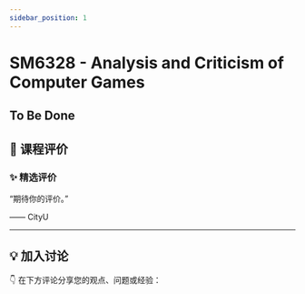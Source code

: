```yaml
---
sidebar_position: 1
---
```



# SM6328 - Analysis and Criticism of Computer Games

## To Be Done

## **💬 课程评价**

### ✨ **精选评价**
<div className={commentStyles.commentBox}>
    <p className={commentStyles.commentText}>
        “期待你的评价。”
    </p>
    <p className={commentStyles.commentAuthor}>—— CityU</p>
</div>

---

## **💡 加入讨论**

👇 在下方评论分享您的观点、问题或经验：
<Utterances />
